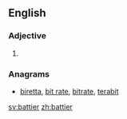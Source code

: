 ==English==

===Adjective===
{{head|en|adjective comparative form}}

# {{en-comparative of|batty}}

===Anagrams===
* [[biretta#English|biretta]], [[bit rate#English|bit rate]], [[bitrate#English|bitrate]], [[terabit#English|terabit]]

[[sv:battier]]
[[zh:battier]]